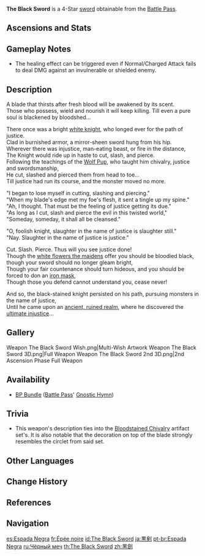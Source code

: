{{Weapon Infobox
|id             = 11409
|image          = <gallery>
Weapon The Black Sword.png|Base
Weapon The Black Sword 2nd.png|2nd Ascension
</gallery>
|type           = Sword
|releaseDate    = 2020-09-28
|quality        = 4
|base_atk       = 42
|2nd_stat_type  = CRIT Rate
|2nd_stat       = 6%
|obtain         = Battle Pass
|series         = Gnostic Hymn
|passive        = Justice
|effect         = Increases DMG dealt by Normal and Charged Attacks by (var1)%.<br />Additionally, regenerates (var2)% of ATK as HP when Normal and Charged Attacks score a CRIT Hit. This effect can occur once every 5s.
|eff_rank1_var1 = 20
|eff_rank2_var1 = 25
|eff_rank3_var1 = 30
|eff_rank4_var1 = 35
|eff_rank5_var1 = 40
|eff_rank1_var2 = 60
|eff_rank2_var2 = 70
|eff_rank3_var2 = 80
|eff_rank4_var2 = 90
|eff_rank5_var2 = 100
|eff_att1       = Healing
|eff_att2       = CRIT Hit
|eff_att3       = DMG Bonus
|eff_att4       = Normal Attack DMG Bonus
|eff_att5       = Charged Attack DMG Bonus
|eff_att6       = Effect Triggered by Normal Attack
}}
{{Description|A pitch-black longsword that thirsts for violence and conflict. It is said that this weapon can cause its user to become drunk on the red wine of slaughter.}}
'''The Black Sword''' is a 4-Star [[sword]] obtainable from the [[Battle Pass]].

==Ascensions and Stats==
{{Weapon Ascensions and Stats
|ascendMat1 = Boreal Wolf's Milk Tooth
|ascendMat2 = Boreal Wolf's Cracked Tooth
|ascendMat3 = Boreal Wolf's Broken Fang
|ascendMat4 = Boreal Wolf's Nostalgia
|bossMat1   = Dead Ley Line Branch
|bossMat2   = Dead Ley Line Leaves
|bossMat3   = Ley Line Sprout
|commonMat1 = Slime Condensate
|commonMat2 = Slime Secretions
|commonMat3 = Slime Concentrate
}}

==Gameplay Notes==
* The healing effect can be triggered even if Normal/Charged Attack fails to deal DMG against an invulnerable or shielded enemy.

==Description==
A blade that thirsts after fresh blood will be awakened by its scent.<br />
Those who possess, wield and nourish it will keep killing. Till even a pure soul is blackened by bloodshed...

There once was a bright [[Bloodstained Knight|white knight]], who longed ever for the path of justice.<br />
Clad in burnished armor, a mirror-sheen sword hung from his hip.<br />
Wherever there was injustice, man-eating beast, or fire in the distance,<br />
The Knight would ride up in haste to cut, slash, and pierce.<br />
Following the teachings of the [[Rostam|Wolf Pup]], who taught him chivalry, justice and swordsmanship,<br />
He cut, slashed and pierced them from head to toe...<br />
Till justice had run its course, and the monster moved no more.

"I began to lose myself in cutting, slashing and piercing."<br />
"When my blade's edge met my foe's flesh, it sent a tingle up my spine."<br />
"Ah, I thought. That must be the feeling of justice getting its due."<br />
"As long as I cut, slash and pierce the evil in this twisted world,"<br />
"Someday, someday, it shall all be cleansed."

"O, foolish knight, slaughter in the name of justice is slaughter still."<br />
"Nay. Slaughter in the name of justice is justice."

Cut. Slash. Pierce. Thus will you see justice done!<br />
Though the [[Maiden's Distant Love|white flowers the maidens]] offer you should be bloodied black, though your sword should no longer gleam bright,<br />
Though your fair countenance should turn hideous, and you should be forced to don an [[Bloodstained Iron Mask|iron mask]],<br />
Though those you defend cannot understand you, cease never!

And so, the black-stained knight persisted on his path, pursuing monsters in the name of justice,<br />
Until he came upon an [[Khaenri'ah|ancient, ruined realm]], where he discovered the [[Hilichurls|ultimate injustice]]...

==Gallery==
<gallery>
Weapon The Black Sword Wish.png|Multi-Wish Artwork
Weapon The Black Sword 3D.png|Full Weapon
Weapon The Black Sword 2nd 3D.png|2nd Ascension Phase Full Weapon
</gallery>

==Availability==
*[[BP Bundle]] ([[Battle Pass]]' [[Gnostic Hymn]])

==Trivia==
*This weapon's description ties into the [[Bloodstained Chivalry]] artifact set's. It is also notable that the decoration on top of the blade strongly resembles the circlet from said set.

==Other Languages==
{{Flex|
===Weapon===
{{Other Languages
|en      = The Black Sword
|zhs     = 黑剑
|zhs_rm  = Hēi Jiàn
|zht     = 黑劍
|zht_rm  = Hēi Jiàn
|zh_tl   = Black Sword
|ja      = 黒剣
|ja_rm   = Kokuken<ref>HoYoverse Japanese Customer Support Response: [[:File:CS JA Weapon Pronunciation Reply.png|Japanese Pronunciation of Various Weapons]]</ref>
|ja_tl   = Black Sword
|ko      = 칠흑검
|ko_rm   = Chilheukgeom
|ko_tl   = The Black Sword
|es      = Espada Negra
|es_tl   = Black Sword
|fr      = Épée noire
|fr_tl   = Black Sword
|ru      = Чёрный меч
|ru_tl   = The Black Sword
|th      = The Black Sword
|vi      = Kiếm Đen
|vi_tl   = Black Sword
|de      = Schwarzes Schwert
|de_tl   = Black Sword
|id      = The Black Sword
|pt      = Espada Negra
|pt_tl   = Black Sword
|tr      = Kara Kılıç
|tr_tl   = 
|it      = Spada nera
|it_tl   = Black Sword
}}
|
===Passive===
{{Other Languages
|en      = Justice
|zhs     = 「正义」
|zhs_rm  = "Zhèngyì"
|zht     = 「正義」
|zht_rm  = "Zhèngyì"
|zh_tl   = "Justice"
|ja      = 「正義」
|ja_rm   = "Seigi"
|ja_tl   = "Justice"
|ko      = 「정의」
|ko_tl   = "Justice"
|es      = Justicia
|es_tl   = Justice
|fr      = Justice
|ru      = Справедливость
|ru_tl   = Justice
|th      = Justice
|vi      = Chính Nghĩa
|vi_tl   = 
|de      = „Gerechtigkeit“
|de_tl   = 
|id      = Justice
|pt      = Justiça
|pt_tl   = 
|tr      = Adalet
|tr_tl   = 
|it      = Giustizia
|it_tl   = 
}}
}}

==Change History==
{{Change History|1.0}}

==References==
{{Reflist}}

==Navigation==
{{Weapons by Series Navbox|series=Gnostic Hymn}}
{{Weapon Navbox|type=Swords}}

[[es:Espada Negra]]
[[fr:Épée noire]]
[[id:The Black Sword]]
[[ja:黒剣]]
[[pt-br:Espada Negra]]
[[ru:Чёрный меч]]
[[th:The Black Sword]]
[[zh:黑劍]]